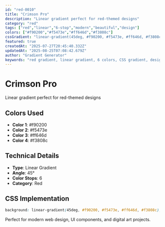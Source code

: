 ```yaml
---
id: "red-0010"
title: "Crimson Pro"
description: "Linear gradient perfect for red-themed designs"
category: "red"
tags: ["red","linear","6-stop","modern","beautiful","design"]
colors: ["#f90200","#f5473e","#ff646d","#f3808c"]
cssGradient: "linear-gradient(45deg, #f90200, #f5473e, #ff646d, #f3808c)"
featured: true
createdAt: "2025-07-27T20:45:40.332Z"
updatedAt: "2025-08-25T07:08:42.679Z"
author: "Gradient Generator"
keywords: "red gradient, linear gradient, 6 colors, CSS gradient, design, #f90200, #f5473e, #ff646d, #f3808c"
---
```


# Crimson Pro

Linear gradient perfect for red-themed designs

## Colors Used
- **Color 1**: #f90200
- **Color 2**: #f5473e
- **Color 3**: #ff646d
- **Color 4**: #f3808c

## Technical Details
- **Type**: Linear Gradient
- **Angle**: 45°
- **Color Stops**: 6
- **Category**: Red

## CSS Implementation
```css
background: linear-gradient(45deg, #f90200, #f5473e, #ff646d, #f3808c);
```

Perfect for modern web design, UI components, and digital art projects.
